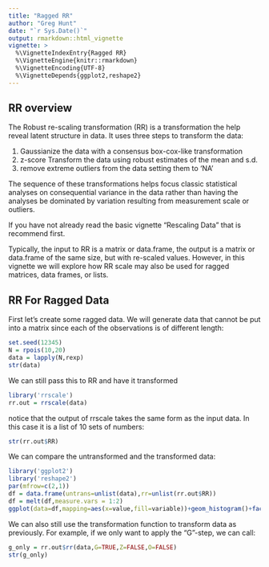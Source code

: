 ```yaml
---
title: "Ragged RR"
author: "Greg Hunt"
date: "`r Sys.Date()`"
output: rmarkdown::html_vignette
vignette: >
  %\VignetteIndexEntry{Ragged RR}
  %\VignetteEngine{knitr::rmarkdown}
  %\VignetteEncoding{UTF-8}
  %\VignetteDepends{ggplot2,reshape2}
---
```


## RR overview

The Robust re-scaling transformation (RR) is a transformation the help reveal latent structure in data. It uses three steps to transform the data:

1. Gaussianize the data with a consensus box-cox-like transformation
2. z-score Transform the data using robust estimates of the mean and s.d.
3. remove extreme outliers from the data setting them to 'NA'

The sequence of these transformations helps focus classic statistical analyses on consequential variance in the data rather than having the analyses be dominated by variation resulting from measurement scale or outliers.

If you have not already read the basic vignette "Rescaling Data" that is recommend first. 

Typically, the input to RR is a matrix or data.frame, the output is a matrix or data.frame of the same size, but with re-scaled values.  However, in this vignette we will explore how RR scale may also be used for ragged matrices, data frames, or lists. 

## RR For Ragged Data

First let's create some ragged data. We will generate data that cannot be put into a matrix since each of the observations is of different length:
```r
set.seed(12345)
N = rpois(10,20)
data = lapply(N,rexp)
str(data)
```

We can still pass this to RR and have it transformed
```r
library('rrscale')
rr.out = rrscale(data)
```

notice that the output of rrscale takes the same form as the input data. In this case it is a list of 10 sets of numbers:
```r
str(rr.out$RR)
```
We can compare the untransformed and the transformed data:
```r
library('ggplot2')
library('reshape2')
par(mfrow=c(2,1))
df = data.frame(untrans=unlist(data),rr=unlist(rr.out$RR))
df = melt(df,measure.vars = 1:2)
ggplot(data=df,mapping=aes(x=value,fill=variable))+geom_histogram()+facet_wrap(~variable)
```

We can also still use the transformation function to transform data as previously. For example, if we only want to apply the "G"-step, we can call:
```r
g_only = rr.out$rr(data,G=TRUE,Z=FALSE,O=FALSE)
str(g_only)
```